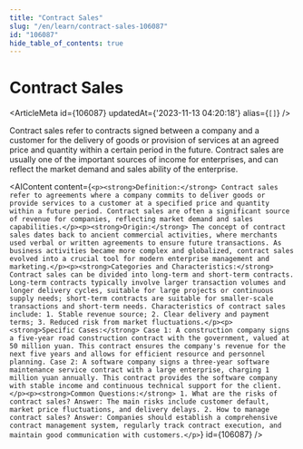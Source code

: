 ```yaml
---
title: "Contract Sales"
slug: "/en/learn/contract-sales-106087"
id: "106087"
hide_table_of_contents: true
---
```



# Contract Sales

<ArticleMeta id={106087} updatedAt={'2023-11-13 04:20:18'} alias={`[]`} />
<div className='border-solid border-b border-t-0 my-4 border-[var(--ifm-color-gray-300)]' />

Contract sales refer to contracts signed between a company and a customer for the delivery of goods or provision of services at an agreed price and quantity within a certain period in the future. Contract sales are usually one of the important sources of income for enterprises, and can reflect the market demand and sales ability of the enterprise.

<AIContent content={`<p><strong>Definition:</strong> Contract sales refer to agreements where a company commits to deliver goods or provide services to a customer at a specified price and quantity within a future period. Contract sales are often a significant source of revenue for companies, reflecting market demand and sales capabilities.</p><p><strong>Origin:</strong> The concept of contract sales dates back to ancient commercial activities, where merchants used verbal or written agreements to ensure future transactions. As business activities became more complex and globalized, contract sales evolved into a crucial tool for modern enterprise management and marketing.</p><p><strong>Categories and Characteristics:</strong> Contract sales can be divided into long-term and short-term contracts. Long-term contracts typically involve larger transaction volumes and longer delivery cycles, suitable for large projects or continuous supply needs; short-term contracts are suitable for smaller-scale transactions and short-term needs. Characteristics of contract sales include: 1. Stable revenue source; 2. Clear delivery and payment terms; 3. Reduced risk from market fluctuations.</p><p><strong>Specific Cases:</strong> Case 1: A construction company signs a five-year road construction contract with the government, valued at 50 million yuan. This contract ensures the company's revenue for the next five years and allows for efficient resource and personnel planning. Case 2: A software company signs a three-year software maintenance service contract with a large enterprise, charging 1 million yuan annually. This contract provides the software company with stable income and continuous technical support for the client.</p><p><strong>Common Questions:</strong> 1. What are the risks of contract sales? Answer: The main risks include customer default, market price fluctuations, and delivery delays. 2. How to manage contract sales? Answer: Companies should establish a comprehensive contract management system, regularly track contract execution, and maintain good communication with customers.</p>`} id={106087} />
